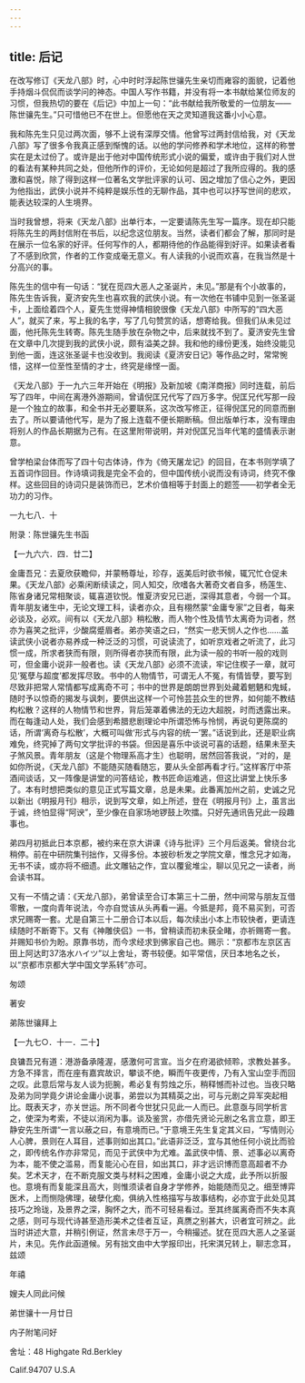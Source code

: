 ```yaml
---
---
---
```

title: 后记
---



在改写修订《天龙八部》时，心中时时浮起陈世骧先生亲切而雍容的面貌，记着他手持烟斗侃侃而谈学问的神态。中国人写作书籍，并没有将一本书献给某位师友的习惯，但我热切的要在《后记》中加上一句：“此书献给我所敬爱的一位朋友——陈世骧先生。”只可惜他已不在世上。但愿他在天之灵知道我这番小小心意。

我和陈先生只见过两次面，够不上说有深厚交情。他曾写过两封信给我，对《天龙八部》写了很多令我真正感到惭愧的话。以他的学问修养和学术地位，这样的称誉实在是太过份了。或许是出于他对中国传统形式小说的偏爱，或许由于我们对人世的看法有某种共同之处，但他所作的评价，无论如何是超过了我所应得的。我的感激和喜悦，除了得到这样一位著名文学批评家的认可、因之增加了信心之外，更因为他指出，武侠小说并不纯粹是娱乐性的无聊作品，其中也可以抒写世间的悲欢，能表达较深的人生境界。

当时我曾想，将来《天龙八部》出单行本，一定要请陈先生写一篇序。现在却只能将陈先生的两封信附在书后，以纪念这位朋友。当然，读者们都会了解，那同时是在展示一位名家的好评。任何写作的人，都期待他的作品能得到好评。如果读者看了不感到欣赏，作者的工作变成毫无意义。有人读我的小说而欢喜，在我当然是十分高兴的事。

陈先生的信中有一句话：“犹在觅四大恶人之圣诞片，未见。”那是有个小故事的，陈先生告诉我，夏济安先生也喜欢我的武侠小说。有一次他在书铺中见到一张圣诞卡，上面绘着四个人，夏先生觉得神情相貌很像《天龙八部》中所写的“四大恶人”，就买了来，写上我的名字，写了几句赞赏的话，想寄给我。但我们从未见过面，他托陈先生转寄。陈先生随手放在杂物之中，后来就找不到了。夏济安先生曾在文章中几次提到我的武侠小说，颇有溢美之辞。我和他的缘份更浅，始终没能见到他一面，连这张圣诞卡也没收到。我阅读《夏济安日记》等作品之时，常常惋惜，这样一位至性至情的才士，终究是缘悭一面。

《天龙八部》于一九六三年开始在《明报》及新加坡《南洋商报》同时连载，前后写了四年，中间在离港外游期间，曾请倪匡兄代写了四万多字。倪匡兄代写那一段是一个独立的故事，和全书并无必要联系，这次改写修正，征得倪匡兄的同意而删去了。所以要请他代写，是为了报上连载不便长期断稿。但出版单行本，没有理由将别人的作品长期据为己有。在这里附带说明，并对倪匡兄当年代笔的盛情表示谢意。

曾学柏梁台体而写了四十句古体诗，作为《倚天屠龙记》的回目，在本书则学填了五首词作回目。作诗填词我是完全不会的，但中国传统小说而没有诗词，终究不像样。这些回目的诗词只是装饰而已，艺术价值相等于封面上的题签——初学者全无功力的习作。

一九七八．十





附录：陈世骧先生书函


【一九六六．四．廿二】

金庸吾兄：去夏欣获瞻仰，并蒙畅尊址，珍存，返美后时欲书候，辄冗忙仓促未果。《天龙八部》必乘闲断续读之，同人知交，欣嗜各大著奇文者自多，杨莲生、陈省身诸兄常相聚谈，辄喜道钦悦。惟夏济安兄已逝，深得其意者，今弱一个耳。青年朋友诸生中，无论文理工科，读者亦众，且有栩然蒙“金庸专家”之目者，每来必谈及，必欢。间有以《天龙八部》稍松散，而人物个性及情节太离奇为词者，然亦为喜笑之批评，少酸腐蹙眉者。弟亦笑语之曰，“然实一悲天悯人之作也……盖读武侠小说者亦易养成一种泛泛的习惯，可说读流了，如听京戏者之听流了，此习惯一成，所求者狭而有限，则所得者亦狭而有限，此为读一般的书听一般的戏则可，但金庸小说非一般者也。读《天龙八部》必须不流读，牢记住楔子一章，就可见‘冤孽与超度’都发挥尽致。书中的人物情节，可谓无人不冤，有情皆孽，要写到尽致非把常人常情都写成离奇不可；书中的世界是朗朗世界到处藏着魍魉和鬼蜮，随时予以惊奇的揭发与讽刺，要供出这样一个可怜芸芸众生的世界，如何能不教结构松散？这样的人物情节和世界，背后笼罩着佛法的无边大超脱，时而透露出来。而在每逢动人处，我们会感到希腊悲剧理论中所谓恐怖与怜悯，再说句更陈腐的话，所谓‘离奇与松散’，大概可叫做‘形式与内容的统一’罢。”话说到此，还是职业病难免，终究掉了两句文学批评的书袋。但因是喜乐中谈说可喜的话题，结果未至夫子煞风景。青年朋友（这是个物理系高才生）也聪明，居然回答我说，“对的，是如你所说，《天龙八部》不能随买随看随忘，要从头全部再看才行。”这样客厅中茶酒间谈话，又一阵像是讲堂的问答结论，教书匠命运难逃，但这比讲堂上快乐多了。本有时想把类似的意见正式写篇文章，总是未果。此番离加州之前，史诚之兄以新出《明报月刊》相示，说到写文章，如上所述，登在《明报月刊》上，虽言出于诚，终怕显得“阿谀”，至少像在自家场地锣鼓上吹擂。只好先通讯告兄此一段趣事也。

弟四月初抵此日本京都，被约来在京大讲课《诗与批评》三个月后返美。曾绕台北稍停。前在中研院集刊拙作，又得多份。本披砂析发之学院文章，惟念兄才如海，无书不读，或亦将不细遗。此文雕钻之作，宜以覆瓮堆尘，聊以见兄之一读者，尚会读书耳。

又有一不情之请：《天龙八部》，弟曾读至合订本第三十二册，然中间常与朋友互借零散，一度向青年说法，今亦自觉该从头再看一遍。今抵是邦，竟不易买到，可否求兄赐寄一套。尤是自第三十二册合订本以后，每次续出小本上市较快者，更请连续随时不断寄下。又有《神雕侠侣》一书，曾稍读而初未获全睹，亦祈赐寄一套。并赐知书价为盼。原靠书坊，而今求经求到佛家自己也。赐示：“京都市左京区吉田上阿达町37洛水ハイツ”以上舍址，寄书较便。如平常信，厌日本地名之长，以“京都市京都大学中国文学系转”亦可。

匆颂

著安

弟陈世骧拜上

【一九七○．十一．二十】

良镛吾兄有道：港游备承隆渥，感激何可言宣。当夕在府渴欲倾聆，求教处甚多。方急不择言，而在座有嘉宾故识，攀谈不绝，瞬而午夜更传，乃有入宝山空手而回之叹。此意后常与友人谈为扼腕，希必复有剪烛之乐，稍释憾而补过也。当夜只略及弟为同学竟夕讲论金庸小说事，弟尝以为其精英之出，可与元剧之异军突起相比。既表天才，亦关世运。所不同者今世犹只见此一人而已。此意亟与同学析言之，使深为考索，不徒以消闲为事。谈及鉴赏，亦借先贤论元剧之名言立意，即王静安先生所谓“一言以蔽之曰，有意境而已。”于意境王先生复定其义曰，“写情则沁人心脾，景则在人耳目，述事则如出其口。”此语非泛泛，宜与其他任何小说比而验之，即传统名作亦非常见，而见于武侠中为尤难。盖武侠中情、景、述事必以离奇为本，能不使之滥易，而复能沁心在目，如出其口，非才远识博而意高超者不办矣。艺术天才，在不断克服文类与材料之困难，金庸小说之大成，此予所以折服也。意境有而复能深且高大，则惟须读者自身才学修养，始能随而见之。细至博弈医术，上而恻隐佛理，破孽化痴，俱纳入性格描写与故事结构，必亦宜于此处见其技巧之玲珑，及景界之深，胸怀之大，而不可轻易看过。至其终属离奇而不失本真之感，则可与现代诗甚至造形美术之佳者互证，真赝之别甚大，识者宜可辨之。此当时讲述大意，并稍引例证，然言未尽于万一，今稍撮述。犹在觅四大恶人之圣诞片，未见。先作此函道候。另有拙文由中大学报印出，托宋淇兄转上，聊志念耳，兹颂

年禧

嫂夫人同此问候

弟世骧十一月廿日

内子附笔问好

舍址：48 Highgate Rd.Berkley

Calif.94707 U.S.A
